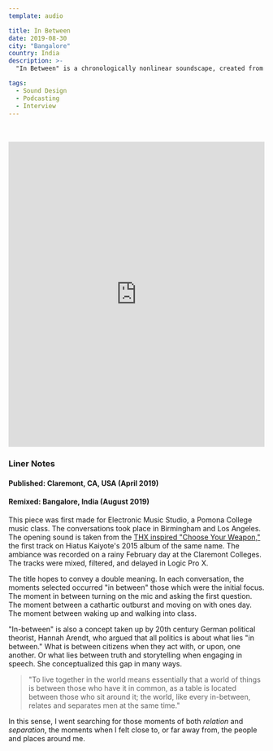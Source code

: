 ```yaml
---
template: audio

title: In Between
date: 2019-08-30
city: "Bangalore"
country: India
description: >-
  "In Between" is a chronologically nonlinear soundscape, created from the “dead moments” of recorded interviews I have conducted over the past three years. I reassembled these lost snippets of conversation—none of which were included in initial broadcasts—to reconsider those moments I had previously overlooked.

tags:
  - Sound Design
  - Podcasting
  - Interview
---
```


<br />
<br />

<iframe
  width="100%"
  height="600"
  scrolling="no"
  frameborder="no"
  allow="autoplay"
  src="https://w.soundcloud.com/player/?url=https%3A//api.soundcloud.com/tracks/673157078&color=%23383637&auto_play=false&hide_related=false&show_comments=true&show_user=true&show_reposts=false&show_teaser=true&visual=true"
></iframe>

### Liner Notes

#### **Published:** Claremont, CA, USA (April 2019)

#### **Remixed:** Bangalore, India (August 2019)

This piece was first made for Electronic Music Studio, a Pomona College music class. The conversations took place in Birmingham and Los Angeles. The opening sound is taken from the [THX inspired "Choose Your Weapon,"](https://open.spotify.com/track/6WrSzPQrYOaRU5I2f1ascP?si=uuOH7OuJSued6t5nfaFetQ) the first track on Hiatus Kaiyote's 2015 album of the same name. The ambiance was recorded on a rainy February day at the Claremont Colleges. The tracks were mixed, filtered, and delayed in Logic Pro X.

The title hopes to convey a double meaning. In each conversation, the moments selected occurred "in between" those which were the initial focus. The moment in between turning on the mic and asking the first question. The moment between a cathartic outburst and moving on with ones day. The moment between waking up and walking into class.

"In-between" is also a concept taken up by 20th century German political theorist, Hannah Arendt, who argued that all politics is about what lies "in between." What is between citizens when they act with, or upon, one another. Or what lies between truth and storytelling when engaging in speech. She conceptualized this gap in many ways.

> "To live together in the world means essentially that a world of things is between those who have it in common, as a table is located between those who sit around it; the world, like every in-between, relates and separates men at the same time."

In this sense, I went searching for those moments of both _relation_ and _separation_, the moments when I felt close to, or far away from, the people and places around me.
